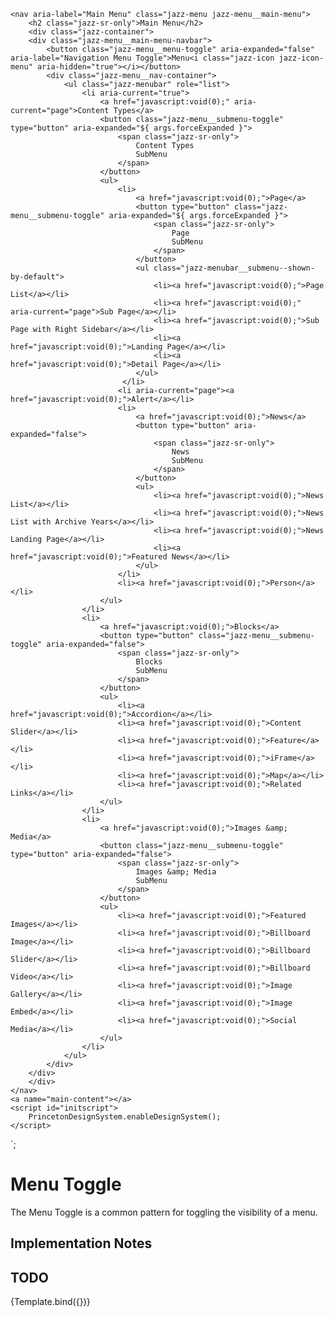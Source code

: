
<Meta title="Components/Menu Toggle" component="MenuToggle" />

    <nav aria-label="Main Menu" class="jazz-menu jazz-menu__main-menu">
        <h2 class="jazz-sr-only">Main Menu</h2>
        <div class="jazz-container">
        <div class="jazz-menu__main-menu-navbar">
            <button class="jazz-menu__menu-toggle" aria-expanded="false" aria-label="Navigation Menu Toggle">Menu<i class="jazz-icon jazz-icon-menu" aria-hidden="true"></i></button>
            <div class="jazz-menu__nav-container">
                <ul class="jazz-menubar" role="list">
                    <li aria-current="true">
                        <a href="javascript:void(0);" aria-current="page">Content Types</a>
                        <button class="jazz-menu__submenu-toggle" type="button" aria-expanded="${ args.forceExpanded }">
                            <span class="jazz-sr-only">
                                Content Types
                                SubMenu
                            </span>
                        </button>
                        <ul>
                            <li>
                                <a href="javascript:void(0);">Page</a>
                                <button type="button" class="jazz-menu__submenu-toggle" aria-expanded="${ args.forceExpanded }">
                                    <span class="jazz-sr-only">
                                        Page
                                        SubMenu
                                    </span>
                                </button>
                                <ul class="jazz-menubar__submenu--shown-by-default">
                                    <li><a href="javascript:void(0);">Page List</a></li>
                                    <li><a href="javascript:void(0);" aria-current="page">Sub Page</a></li>
                                    <li><a href="javascript:void(0);">Sub Page with Right Sidebar</a></li>
                                    <li><a href="javascript:void(0);">Landing Page</a></li>
                                    <li><a href="javascript:void(0);">Detail Page</a></li>
                                </ul>
                             </li>
                            <li aria-current="page"><a href="javascript:void(0);">Alert</a></li>
                            <li>
                                <a href="javascript:void(0);">News</a>
                                <button type="button" aria-expanded="false">
                                    <span class="jazz-sr-only">
                                        News
                                        SubMenu
                                    </span>
                                </button>
                                <ul>
                                    <li><a href="javascript:void(0);">News List</a></li>
                                    <li><a href="javascript:void(0);">News List with Archive Years</a></li>
                                    <li><a href="javascript:void(0);">News Landing Page</a></li>
                                    <li><a href="javascript:void(0);">Featured News</a></li>
                                </ul>
                            </li>
                            <li><a href="javascript:void(0);">Person</a></li>
                        </ul>
                    </li>
                    <li>
                        <a href="javascript:void(0);">Blocks</a>
                        <button type="button" class="jazz-menu__submenu-toggle" aria-expanded="false">
                            <span class="jazz-sr-only">
                                Blocks
                                SubMenu
                            </span>
                        </button>
                        <ul>
                            <li><a href="javascript:void(0);">Accordion</a></li>
                            <li><a href="javascript:void(0);">Content Slider</a></li>
                            <li><a href="javascript:void(0);">Feature</a></li>
                            <li><a href="javascript:void(0);">iFrame</a></li>
                            <li><a href="javascript:void(0);">Map</a></li>
                            <li><a href="javascript:void(0);">Related Links</a></li>
                        </ul>
                    </li>
                    <li>
                        <a href="javascript:void(0);">Images &amp; Media</a>
                        <button class="jazz-menu__submenu-toggle" type="button" aria-expanded="false">
                            <span class="jazz-sr-only">
                                Images &amp; Media
                                SubMenu
                            </span>
                        </button>
                        <ul>
                            <li><a href="javascript:void(0);">Featured Images</a></li>
                            <li><a href="javascript:void(0);">Billboard Image</a></li>
                            <li><a href="javascript:void(0);">Billboard Slider</a></li>
                            <li><a href="javascript:void(0);">Billboard Video</a></li>
                            <li><a href="javascript:void(0);">Image Gallery</a></li>
                            <li><a href="javascript:void(0);">Image Embed</a></li>
                            <li><a href="javascript:void(0);">Social Media</a></li>
                        </ul>
                    </li>
                </ul>
            </div>
        </div>
        </div>
    </nav>
    <a name="main-content"></a>
    <script id="initscript">
        PrincetonDesignSystem.enableDesignSystem();
    </script>
`;

# Menu Toggle

The Menu Toggle is a common pattern for toggling the visibility of a menu.

## Implementation Notes

## TODO

<Canvas>
    <Story name="Basic" args={{
        forceExpanded: false,
        siteBrandingName: 'Relativity',
        siteBrandingSlogan: 'The Princeton University Design System'
    }}>
      {Template.bind({})}
    </Story>
</Canvas>
